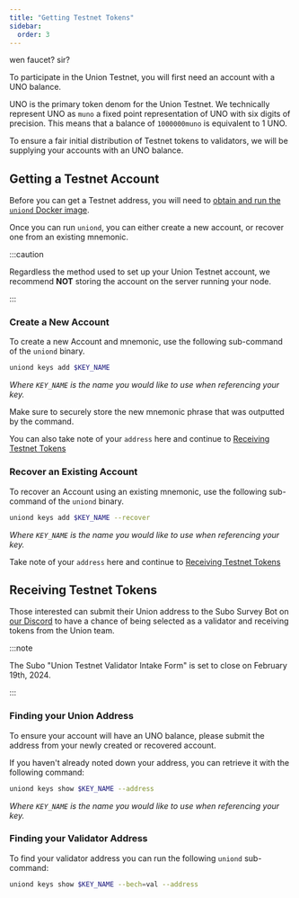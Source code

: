 ```yaml
---
title: "Getting Testnet Tokens"
sidebar:
  order: 3
---
```


wen faucet? sir?

To participate in the Union Testnet, you will first need an account with a UNO balance.

UNO is the primary token denom for the Union Testnet. We technically represent UNO as `muno` a fixed point representation of UNO with six digits of precision. This means that a balance of `1000000muno` is equivalent to 1 UNO.

To ensure a fair initial distribution of Testnet tokens to validators, we will be supplying your accounts with an UNO balance.

## Getting a Testnet Account

Before you can get a Testnet address, you will need to [obtain and run the `uniond` Docker image](/docs/joining-testnet/getting-started#running-the-client-binary).

Once you can run `uniond`, you can either create a new account, or recover one from an existing mnemonic.

:::caution

Regardless the method used to set up your Union Testnet account, we recommend **NOT** storing the account on the server running your node.

:::

### Create a New Account

To create a new Account and mnemonic, use the following sub-command of the `uniond` binary.

```sh frame="none"
uniond keys add $KEY_NAME
```

_Where `KEY_NAME` is the name you would like to use when referencing your key._

Make sure to securely store the new mnemonic phrase that was outputted by the command.

You can also take note of your `address` here and continue to [Receiving Testnet Tokens](#receiving-testnet-tokens)

### Recover an Existing Account

To recover an Account using an existing mnemonic, use the following sub-command of the `uniond` binary.

```sh frame="none"
uniond keys add $KEY_NAME --recover
```

_Where `KEY_NAME` is the name you would like to use when referencing your key._

Take note of your `address` here and continue to [Receiving Testnet Tokens](#receiving-testnet-tokens)

## Receiving Testnet Tokens

Those interested can submit their Union address to the Subo Survey Bot on [our Discord](https://discord.union.build) to have a chance of being selected as a validator and receiving tokens from the Union team.

:::note

The Subo "Union Testnet Validator Intake Form" is set to close on February 19th, 2024.

:::

### Finding your Union Address

To ensure your account will have an UNO balance, please submit the address from your newly created or recovered account.

If you haven't already noted down your address, you can retrieve it with the following command:

```sh frame="none"
uniond keys show $KEY_NAME --address
```

_Where `KEY_NAME` is the name you would like to use when referencing your key._

### Finding your Validator Address

To find your validator address you can run the following `uniond` sub-command:

```sh frame="none"
uniond keys show $KEY_NAME --bech=val --address
```
